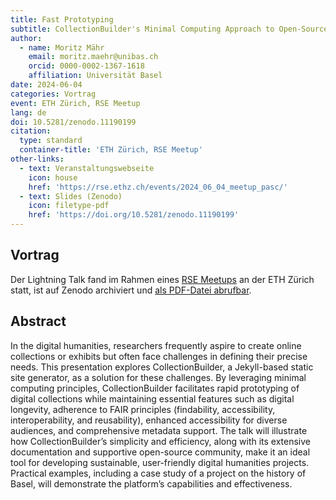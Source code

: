 ```yaml
---
title: Fast Prototyping
subtitle: CollectionBuilder's Minimal Computing Approach to Open-Source Collections and Exhibits
author:
  - name: Moritz Mähr
    email: moritz.maehr@unibas.ch
    orcid: 0000-0002-1367-1618
    affiliation: Universität Basel
date: 2024-06-04
categories: Vortrag
event: ETH Zürich, RSE Meetup
lang: de
doi: 10.5281/zenodo.11190199
citation:
  type: standard
  container-title: 'ETH Zürich, RSE Meetup'
other-links:
  - text: Veranstaltungswebseite
    icon: house
    href: 'https://rse.ethz.ch/events/2024_06_04_meetup_pasc/'
  - text: Slides (Zenodo)
    icon: filetype-pdf
    href: 'https://doi.org/10.5281/zenodo.11190199'
---
```


## Vortrag

Der Lightning Talk fand im Rahmen eines [RSE Meetups](https://rse.ethz.ch/) an der ETH Zürich statt, ist auf Zenodo archiviert und [als PDF-Datei abrufbar](https://doi.org/10.5281/zenodo.11190199).

## Abstract

In the digital humanities, researchers frequently aspire to create online collections or exhibits but often face challenges in defining their precise needs. This presentation explores CollectionBuilder, a Jekyll-based static site generator, as a solution for these challenges. By leveraging minimal computing principles, CollectionBuilder facilitates rapid prototyping of digital collections while maintaining essential features such as digital longevity, adherence to FAIR principles (findability, accessibility, interoperability, and reusability), enhanced accessibility for diverse audiences, and comprehensive metadata support. The talk will illustrate how CollectionBuilder's simplicity and efficiency, along with its extensive documentation and supportive open-source community, make it an ideal tool for developing sustainable, user-friendly digital humanities projects. Practical examples, including a case study of a project on the history of Basel, will demonstrate the platform's capabilities and effectiveness.